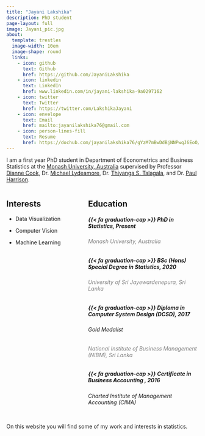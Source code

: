 ```yaml
---
title: "Jayani Lakshika"
description: PhD student
page-layout: full
image: Jayani_pic.jpg
about:
  template: trestles
  image-width: 10em
  image-shape: round
  links:
    - icon: github
      text: Github
      href: https://github.com/JayaniLakshika
    - icon: linkedin
      text: LinkedIn
      href: www.linkedin.com/in/jayani-lakshika-9a0297162
    - icon: twitter
      text: Twitter
      href: https://twitter.com/LakshikaJayani
    - icon: envelope
      text: Email
      href: mailto:jayanilakshika76@gmail.com
    - icon: person-lines-fill
      text: Resume
      href: https://dochub.com/jayanilakshika76/gYzM7mBwDdBjNNPwqJ6EoO/jayani-cv-new-pdf?dt=z4MN1p1_1vFsHfk5YuaG
---
```


I am a first year PhD student in Department of Econometrics and Business Statistics at the [Monash University, Australia](https://www.monash.edu/business/ebs) supervised by Professor [Dianne Cook](http://www.dicook.org/), Dr. [Michael Lydeamore](https://research.monash.edu/en/persons/michael-lydeamore), Dr. [Thiyanga S. Talagala](https://thiyanga.netlify.app/), and Dr. [Paul Harrison](https://research.monash.edu/en/persons/paul-harrison).

::: columns
::: {.column width="40%"}
## Interests

-   Data Visualization

-   Computer Vision

-   Machine Learning
:::

::: {.column width="60%"}
## Education

##### {{< fa graduation-cap >}} PhD in Statistics, Present

###### Monash University, Australia {style="color: gray"}

##### {{< fa graduation-cap >}} BSc (Hons) Special Degree in Statistics, 2020

###### University of Sri Jayewardenepura, Sri Lanka {style="color: gray"}

##### {{< fa graduation-cap >}} Diploma in Computer System Design (DCSD), 2017

###### Gold Medalist

###### National Institute of Business Management (NIBM), Sri Lanka {style="color: gray"}

##### {{< fa graduation-cap >}} Certificate in Business Accounting , 2016

###### Charted Institute of Management Accounting (CIMA)
:::
:::

On this website you will find some of my work and interests in statistics.
